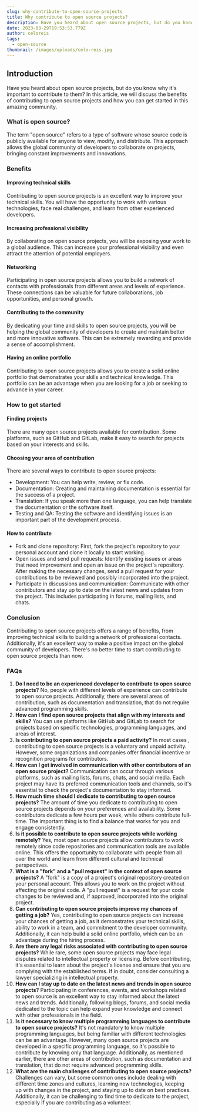 ```yaml
---
slug: why-contribute-to-open-source-projects
title: Why contribute to open source projects?
description: Have you heard about open source projects, but do you know why it's important to contribute to them? In this article, we will discuss the benefits of contributing to open source projects and how you can get started in this amazing community.
date: 2023-03-29T19:53:53.779Z
author: celoreis
tags:
  - open-source
thumbnail: /images/uploads/celo-reis.jpg
---
```


## Introduction

Have you heard about open source projects, but do you know why it's important to contribute to them? In this article, we will discuss the benefits of contributing to open source projects and how you can get started in this amazing community.

### What is open source?

The term "open source" refers to a type of software whose source code is publicly available for anyone to view, modify, and distribute. This approach allows the global community of developers to collaborate on projects, bringing constant improvements and innovations.

### Benefits

#### Improving technical skills

Contributing to open source projects is an excellent way to improve your technical skills. You will have the opportunity to work with various technologies, face real challenges, and learn from other experienced developers.

#### Increasing professional visibility

By collaborating on open source projects, you will be exposing your work to a global audience. This can increase your professional visibility and even attract the attention of potential employers.

#### Networking

Participating in open source projects allows you to build a network of contacts with professionals from different areas and levels of experience. These connections can be valuable for future collaborations, job opportunities, and personal growth.

#### Contributing to the community

By dedicating your time and skills to open source projects, you will be helping the global community of developers to create and maintain better and more innovative software. This can be extremely rewarding and provide a sense of accomplishment.

#### Having an online portfolio

Contributing to open source projects allows you to create a solid online portfolio that demonstrates your skills and technical knowledge. This portfolio can be an advantage when you are looking for a job or seeking to advance in your career.

### How to get started

#### Finding projects

There are many open source projects available for contribution. Some platforms, such as GitHub and GitLab, make it easy to search for projects based on your interests and skills.

#### Choosing your area of contribution

There are several ways to contribute to open source projects:

- Development: You can help write, review, or fix code.
- Documentation: Creating and maintaining documentation is essential for the success of a project.
- Translation: If you speak more than one language, you can help translate the documentation or the software itself.
- Testing and QA: Testing the software and identifying issues is an important part of the development process.

#### How to contribute

- Fork and clone repository: First, fork the project's repository to your personal account and clone it locally to start working.
- Open issues and send pull requests: Identify existing issues or areas that need improvement and open an issue on the project's repository. After making the necessary changes, send a pull request for your contributions to be reviewed and possibly incorporated into the project.
- Participate in discussions and communication: Communicate with other contributors and stay up to date on the latest news and updates from the project. This includes participating in forums, mailing lists, and chats.

### Conclusion

Contributing to open source projects offers a range of benefits, from improving technical skills to building a network of professional contacts. Additionally, it's an excellent way to make a positive impact on the global community of developers. There's no better time to start contributing to open source projects than now.

### FAQs

1. **Do I need to be an experienced developer to contribute to open source projects?** No, people with different levels of experience can contribute to open source projects. Additionally, there are several areas of contribution, such as documentation and translation, that do not require advanced programming skills.
2. **How can I find open source projects that align with my interests and skills?** You can use platforms like GitHub and GitLab to search for projects based on specific technologies, programming languages, and areas of interest.
3. **Is contributing to open source projects a paid activity?** In most cases , contributing to open source projects is a voluntary and unpaid activity. However, some organizations and companies offer financial incentive or recognition programs for contributors.
4. **How can I get involved in communication with other contributors of an open source project?** Communication can occur through various platforms, such as mailing lists, forums, chats, and social media. Each project may have its preferred communication tools and channels, so it's essential to check the project's documentation to stay informed.
5. **How much time should I dedicate to contributing to open source projects?** The amount of time you dedicate to contributing to open source projects depends on your preferences and availability. Some contributors dedicate a few hours per week, while others contribute full-time. The important thing is to find a balance that works for you and engage consistently.
6. **Is it possible to contribute to open source projects while working remotely?** Yes, most open source projects allow contributors to work remotely since code repositories and communication tools are available online. This offers the opportunity to collaborate with people from all over the world and learn from different cultural and technical perspectives.
7. **What is a "fork" and a "pull request" in the context of open source projects?** A "fork" is a copy of a project's original repository created on your personal account. This allows you to work on the project without affecting the original code. A "pull request" is a request for your code changes to be reviewed and, if approved, incorporated into the original project.
8. **Can contributing to open source projects improve my chances of getting a job?** Yes, contributing to open source projects can increase your chances of getting a job, as it demonstrates your technical skills, ability to work in a team, and commitment to the developer community. Additionally, it can help build a solid online portfolio, which can be an advantage during the hiring process.
9. **Are there any legal risks associated with contributing to open source projects?** While rare, some open source projects may face legal disputes related to intellectual property or licensing. Before contributing, it's essential to learn about the project's license and ensure that you are complying with the established terms. If in doubt, consider consulting a lawyer specializing in intellectual property.
10. **How can I stay up to date on the latest news and trends in open source projects?** Participating in conferences, events, and workshops related to open source is an excellent way to stay informed about the latest news and trends. Additionally, following blogs, forums, and social media dedicated to the topic can help expand your knowledge and connect with other professionals in the field.
11. **Is it necessary to know multiple programming languages to contribute to open source projects?** It's not mandatory to know multiple programming languages, but being familiar with different technologies can be an advantage. However, many open source projects are developed in a specific programming language, so it's possible to contribute by knowing only that language. Additionally, as mentioned earlier, there are other areas of contribution, such as documentation and translation, that do not require advanced programming skills.
12. **What are the main challenges of contributing to open source projects?** Challenges can vary, but some common ones include dealing with different time zones and cultures, learning new technologies, keeping up with changes in the project, and staying up to date on best practices. Additionally, it can be challenging to find time to dedicate to the project, especially if you are contributing as a volunteer.
